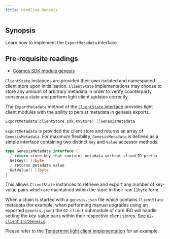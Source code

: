 ```yaml
---
title: Handling Genesis
---
```


## Synopsis

Learn how to implement the `ExportMetadata` interface

<Note>

## Pre-requisite readings

- [Cosmos SDK module genesis](https://docs.cosmos.network/v0.47/building-modules/genesis)

</Note>

`ClientState` instances are provided their own isolated and namespaced client store upon initialisation. `ClientState` implementations may choose to store any amount of arbitrary metadata in order to verify counterparty consensus state and perform light client updates correctly.

The `ExportMetadata` method of the [`ClientState` interface](https://github.com/cosmos/ibc-go/blob/v7.0.0/modules/core/exported/client.go#L47) provides light client modules with the ability to persist metadata in genesis exports.

```go
ExportMetadata(clientStore sdk.KVStore) []GenesisMetadata
```

`ExportMetadata` is provided the client store and returns an array of `GenesisMetadata`. For maximum flexibility, `GenesisMetadata` is defined as a simple interface containing two distinct `Key` and `Value` accessor methods.

```go
type GenesisMetadata interface {
  / return store key that contains metadata without clientID-prefix
  GetKey() []byte
  / returns metadata value
  GetValue() []byte
}
```

This allows `ClientState` instances to retrieve and export any number of key-value pairs which are maintained within the store in their raw `[]byte` form.

When a chain is started with a `genesis.json` file which contains `ClientState` metadata (for example, when performing manual upgrades using an exported `genesis.json`) the `02-client` submodule of core IBC will handle setting the key-value pairs within their respective client stores. [See `02-client` `InitGenesis`](https://github.com/cosmos/ibc-go/blob/v7.0.0/modules/core/02-client/genesis.go#L18-L22).

Please refer to the [Tendermint light client implementation](https://github.com/cosmos/ibc-go/blob/v7.0.0/modules/light-clients/07-tendermint/genesis.go#L12) for an example.

